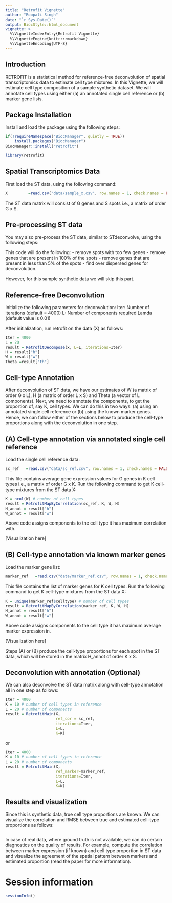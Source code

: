 ```yaml
---
title: "Retrofit Vignette"
author: "Roopali Singh"
date: "`r Sys.Date()`"
output: BiocStyle::html_document
vignette: >
  %\VignetteIndexEntry{Retrofit Vignette}
  %\VignetteEngine{knitr::rmarkdown}
  %\VignetteEncoding{UTF-8}
---
```


## Introduction

RETROFIT is a statistical method for reference-free deconvolution of spatial transcriptomics data to estimate cell type mixtures. In this Vignette, we will estimate cell type composition of a sample synthetic dataset. We will annotate cell types using either (a) an annotated single cell reference or (b) marker gene lists. 

## Package Installation

Install and load the package using the following steps:
<!-- adam: this is not usable before submitting to and accepted by Bioconductor -->
```r
if(!requireNamespace("BiocManager", quietly = TRUE))
    install.packages("BiocManager")
BiocManager::install("retrofit")
```

```r
library(retrofit)
```

## Spatial Transcriptomics Data

First load the ST data, using the following command:

```r
X         =read.csv("data/sample_x.csv", row.names = 1, check.names = FALSE)
```
The ST data matrix will consist of G genes and S spots i.e., a matrix of order G x S.

## Pre-processing ST data 

You may also pre-process the ST data, similar to STdeconvolve, using the following steps:
<!-- Xi: need the pre-processing steps done by Xi using STdeconvolve package -->

This code will do the following:
- remove spots with too few genes
- remove genes that are present in 100% of the spots
- remove genes that are present in less than 5% of the spots
- find over dispersed genes for deconvolution.

However, for this sample synthetic data we will skip this part.

## Reference-free Deconvolution

Initialize the following parameters for deconvolution:
Iter: Number of iterations (default = 4000)
L: Number of components required
Lamda (default value is 0.01)

After initialization, run retrofit on the data (X) as follows:

```r
Iter = 4000
L = 20
result = RetrofitDecompose(x, L=L, iterations=Iter)
H = result["h"]
W = result["w"]
Theta =result["th"]
```

## Cell-type Annotation

After deconvolution of ST data, we have our estimates of W (a matrix of order G x L), H (a matrix of order L x S) and Theta (a vector of L components). 
Next, we need to annotate the components, to get the proportion of, say K, cell types. We can do this in two ways: (a) using an annotated single cell reference or (b) using the known marker genes. Hence, we can follow either of the sections below to produce the cell-type proportions along with the deconvolution in one step.

## (A) Cell-type annotation via annotated single cell reference

Load the single cell reference data:

```r
sc_ref   =read.csv("data/sc_ref.csv", row.names = 1, check.names = FALSE)
```
This file contains average gene expression values for G genes in K cell types i.e., a matrix of order G x K. Run the following command to get K cell-type mixtures from the ST data X:

```r
K = ncol(W) # number of cell types
result = RetrofitMapByCorrelation(sc_ref, K, W, H)
H_annot = result["h"]
W_annot = result["w"]
```
Above code assigns components to the cell type it has maximum correlation with. 

[Visualization here]

<!-- Adam: Is it possible to add the mapping matrix visualization to the above mapping function? I can share the code for the visualization. Extra code chunk will require normalization of W and sc_ref matrices, which we are doing anyway inside the function above. -->


## (B) Cell-type annotation via known marker genes

Load the marker gene list:

```r
marker_ref   =read.csv("data/marker_ref.csv", row.names = 1, check.names = FALSE)
```
This file contains the list of marker genes for K cell types. Run the following command to get K cell-type mixtures from the ST data X:

```r
K = unique(marker_ref$celltype) # number of cell types
result = RetrofitMapByCorrelation(marker_ref, K, W, H)
H_annot = result["h"]
W_annot = result["w"]
```

Above code assigns components to the cell type it has maximum average marker expression in. 

[Visualization here]

Steps (A) or (B) produce the cell-type proportions for each spot in the ST data, which will be stored in the matrix H_annot of order K x S.

## Deconvolution with annotation (Optional)

We can also deconvolve the ST data matrix along with cell-type annotation all in one step as follows:

```r
Iter = 4000
K = 10 # number of cell types in reference
L = 20 # number of components
result = RetrofitMain(X, 
                      ref_cor = sc_ref,
                      iterations=Iter, 
                      L=L, 
                      K=K)
```
or

```r
Iter = 4000
K = 10 # number of cell types in reference
L = 20 # number of components
result = RetrofitMain(X,
                      ref_marker=marker_ref,
                      iterations=Iter, 
                      L=L, 
                      K=K)
```

## Results and visualization

Since this is synthetic data, true cell type proportions are known. We can visualize the correlation and RMSE between true and estimated cell-type proportions as follows:

<!-- Adam: need the code to create RMSE and correlation plot for proportions i.e., cor(H, H_hat) and RMSE(H, H_hat) -->

```r

```

In case of real data, where ground truth is not available, we can do certain diagnostics on the quality of results. For example, compute the correlation between marker expression (if known) and cell type proportion in ST data and visualize the agreement of the spatial pattern between markers and estimated proportion (read the paper for more information).

# Session information

```r
sessionInfo()
```



